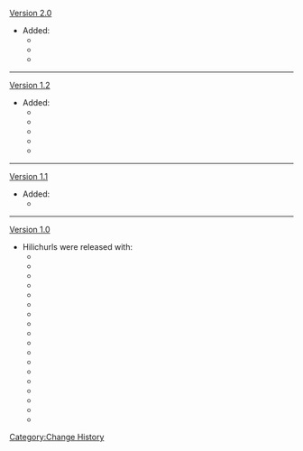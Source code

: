 [[Version 2.0]]
*Added:
**{{Enemy|Electro Hilichurl Grenadier}}
**{{Enemy|Thunderhelm Lawachurl}}
**{{Enemy|Electro Samachurl}}
----
[[Version 1.2]]
*Added:
**{{Enemy|Cryo Hilichurl Grenadier}}
**{{Enemy|Cryo Samachurl}}
**{{Enemy|Frostarm Lawachurl}}
**{{Enemy|Ice Shield Hilichurl Guard}}
**{{Enemy|Ice Shieldwall Mitachurl}}
----
[[Version 1.1]]
*Added:
**{{Enemy|Unusual Hilichurl}}
----
[[Version 1.0]]
*Hilichurls were released with:
**{{Enemy|Anemo Samachurl}}
**{{Enemy|Blazing Axe Mitachurl}}
**{{Enemy|Cryo Hilichurl Shooter}}
**{{Enemy|Dendro Samachurl}}
**{{Enemy|Electro Hilichurl Shooter}}
**{{Enemy|Geo Samachurl}}
**{{Enemy|Hilichurl}}
**{{Enemy|Hilichurl Berserker}}
**{{Enemy|Hilichurl Fighter}}
**{{Enemy|Hilichurl Shooter}}
**{{Enemy|Hydro Samachurl}}
**{{Enemy|Hilichurl Grenadier}}
**{{Enemy|Pyro Hilichurl Shooter}}
**{{Enemy|Rock Shield Hilichurl Guard}}
**{{Enemy|Rock Shieldwall Mitachurl}}
**{{Enemy|Stonehide Lawachurl}}
**{{Enemy|Wooden Shield Hilichurl Guard}}
**{{Enemy|Wooden Shieldwall Mitachurl}}
<noinclude>[[Category:Change History]]</noinclude>